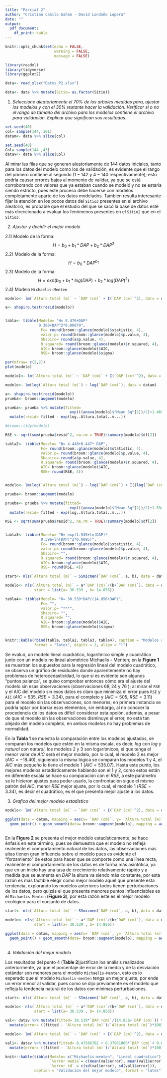 ```yaml
---
title: "Parcial 2"
author: "Cristian Camilo Gañan - David Londoño Lopera"
date: ""
output: 
  pdf_document:
    df_print: kable
---
```


```r
knitr::opts_chunk$set(echo = FALSE,
                      warning = FALSE, 
                      message = FALSE)

library(readxl)
library(tidyverse)
library(ggplot2)
```


```r
data<- read_xlsx("Datos_P2.xlsx")

data<- data %>% mutate(Sitio= as.factor(Sitio))
```

1) *Seleccione aleatoriamente el $70\%$ de los arboles medidos para, ajustar los modelos y con el $30\%$ restante hacer la validación. Verificar si o no el rango de tamaño del archivo para los modelos contiene el archivo para validación. Explicar que significan sus resultados.*

```r
set.seed(40)
col= sample(144, 101)
datam<- data %>% slice(col)
```

```r
set.seed(40)
Col= sample(144 ,43)
datav<- data %>% slice(Col)
```

Al mirar las filas que se generan aleatoriamente de $144$ datos iniciales, tanto para los datos del modelo como los de validación, es evidente que el rango del primero contiene al segundo ($1-142$ y $4-140$ respectivamente); esto podría causar errores bajos al momento de validar, ya que se está corroborando con valores que ya estaban cuando se modeló y no se estaría siendo estricto, pues este proceso debe hacerse con modelos completamente aparte de los datos modelados. También resulta interesante fijar la atención en los pocos datos del `Sitio3` presentes en el archivo aleatorio, es probable que el estudio del que se sacó la base de datos esté más direccionado a evaluar los fenómenos presentes en el `Sitio2` que en el `Sitio3`.

2) *Ajustar y decidir el mejor modelo* 

  2.1) Modelo de la forma: $$H= b_0 + b_1*DAP+b_2*DAP^2$$
  2.2) Modelo de la forma: $$H= b_0*DAP^{b_1}$$
  2.3) Modelo de la forma: $$H= exp(b_0+b_1*log(DAP)+b_2*log(DAP)^2)$$
  2.4) Modelo `Michaelis-Menten`
  
  
```r
modelo<- lm(`Altura total (m)` ~ `DAP (cm)` + I(`DAP (cm)`^2), data = datam)

a<- shapiro.test(resid(modelo))


tabla<- tibble(Modelo= "H= 8.476+DAP*
               0.380+DAP^2*0.00079", 
                Fc= round(broom::glance(modelo)$statistic, 4), 
                valor.p= round(broom::glance(modelo)$p.value, 4), 
                Shapiro= round(a$p.value, 4),
                R.squared= round(broom::glance(modelo)$r.squared, 4),
                AIC= broom::glance(modelo)$AIC,
                RSE= broom::glance(modelo)$sigma)

par(mfrow= c(2,2))
plot(modelo)

modelo1<- lm(`Altura total (m)` ~ `DAP (cm)` + I(`DAP (cm)`^2), data = datam[-c(68, 24, 76), ])


```


  <!--- 2.2) Modelo de la forma: $$H= b_0*DAP^{b_1}$$ --->
  
```r
modelo<- lm(log(`Altura total (m)`) ~ log(`DAP (cm)`), data = datam)

a<- shapiro.test(resid(modelo))
prueba<- broom::augment(modelo)

prueba<- prueba %>% mutate(fitted= 
                             exp(((anova(modelo)$"Mean Sq"[2])/2)+1.4690203+0.4469912*log..DAP..cm...)) %>% 
  mutate(resid= fitted - exp(log..Altura.total..m...))

#broom::tidy(modelo)

RSE <- sqrt(sum(prueba$resid^2, na.rm = TRUE)/summary(modelo)$df[2])

tabla2<- tibble(Modelo= "H= 4.448+0.447* DAP", 
                Fc= round(broom::glance(modelo)$statistic, 4), 
                valor.p= round(broom::glance(modelo)$p.value, 4), 
                Shapiro= round(a$p.value, 4),
                R.squared= round(broom::glance(modelo)$r.squared, 4),
                AIC= broom::glance(modelo)$AIC,
                RSE= round(RSE, 4))



```


  <!--- 2.3) Modelo de la forma: $$H= exp(b_0+b_1*log(DAP)+b_2*log(DAP)^2)$$ --->

```r
modelo<- lm(log(`Altura total (m)`) ~ log(`DAP (cm)`) + I((log(`DAP (cm)`))^2), data = datam)

prueba<- broom::augment(modelo)

prueba<- prueba %>% mutate(fitted= 
                             exp(((anova(modelo)$"Mean Sq"[2])/2)+1.534780445	+0.395973547	*log..DAP..cm... + 0.009502094* log..DAP..cm...^2)) %>% 
  mutate(resid= fitted - exp(log..Altura.total..m...))

RSE <- sqrt(sum(prueba$resid^2, na.rm = TRUE)/summary(modelo)$df[2])


tabla3<- tibble(Modelo= "H= exp(1.535+ln(DAP)*
                0.396+ln(DAP)^2*0.0095)", 
                Fc= round(broom::glance(modelo)$statistic, 4), 
                valor.p= round(broom::glance(modelo)$p.value, 4), 
                Shapiro= "",
                R.squared= round(broom::glance(modelo)$r.squared, 4),
                AIC= broom::glance(modelo)$AIC,
                RSE= round(RSE, 4))

```


  <!---2.4) Modelo `Michaelis-Menten`--->
  
```r
start<- nls(`Altura total (m)` ~ SSmicmen(`DAP (cm)`, a, b), data = datam)

modelo<- nls(`Altura total (m)` ~ a*`DAP (cm)`/(b+`DAP (cm)`), data = datam, 
             start = list(a= 30.539 , b= 14.856)) 

tabla4<- tibble(Modelo= "H= 30.539*DAP/(14.856+DAP)", 
                Fc= "", 
                valor.p= "***", 
                Shapiro= "",
                R.squared= "",
                AIC= broom::glance(modelo)$AIC,
                RSE= broom::glance(modelo)$sigma)



```

<!---## Comparación de modelos--->

```r
knitr::kable(rbind(tabla, tabla2, tabla3, tabla4), caption = "Modelos ajustados", 
             format = "latex", digits = 2, align = "l")
```

Se evaluó, un modelo lineal cuadrático, logarítmico simple y cuadrático junto con un modelo no lineal alométrico Michaelis - Menten; en la **Figure 1** se muestran los supuestos para la regresión lineal del modelo cuadrático, se observa un gráfico de residuales donde aparentemente no hay problemas de heterocedasticidad, lo que sí es evidente son algunos “puntos palanca”, se quiso comprobar entonces cómo era el ajuste del modelo sin esas observaciones (observaciones $68, 24$ y $76$ ); al mirar el `RSE` y el AIC del modelo sin esos datos es claro que minimiza el error pues `RSE` y `AIC` ($AIC= 535$, $RSE= 3.34$), para el completo y ($AIC= 505$, $RSE= 3.11$) para el modelo sin las observaciones, son menores; en primera instancia se podría optar por borrar esos elementos, sin embargo, al no conocer la procedencia de los datos es difícil considerar esta opción, además, a pesar de que el modelo sin las observaciones disminuye el error, no está tan alejado del modelo completo, en ambos modelos no hay problemas de normalidad.

En la **Tabla 1** se muestra la comparación entre los modelos ajustados, se comparan los modelos que estén en la misma escala, es decir, $log$ con $log$ y $natural$ con $natural$, los modelos $2$ y $3$ son logarítmicos, el que tenga el menor valor de $AIC$ será el mejor modelo, por lo cual, el modelo $2$ es mejor ($AIC= -18.40$), siguiendo la misma lógica se comparan los modelos $1$ y $4$, el $AIC$ más pequeño lo tiene el modelo $1$ ($AIC= 535.07$). Hasta este punto, los mejores modelos estadísticamente hablando son el $1$ y $2$, como estos están en diferente escala se hace su comparación con el $RSE$, a este parámetro se le hicieron ajustes para poder usarlo, la confrontación sigue el mismo patrón del $AIC$, menor $RSE$ mejor ajuste, por lo cual, el modelo $1$  ($RSE= 3.34$), es decir el cuadrático, es el que presenta mejor ajuste a los datos.


 3) *Grafica del mejor modelo estadístico*

```r
modelo<- lm(`Altura total (m)` ~ `DAP (cm)` + I(`DAP (cm)`^2), data = datam)

ggplot(data = datam, mapping = aes(x= `DAP (cm)`, y= `Altura total (m)`)) +
  geom_point() + geom_smooth(data= broom::augment(modelo), mapping = aes(x= DAP..cm., 
                                                                         y= .fitted ))
```

En la **Figure 2** se presenta el mejor modelo estadísticamente, se hace énfasis en este término, pues se demuestra que el modelo no refleja realmente el comportamiento natural de los datos, las observaciones más altas tienen gran influencia sobre el modelo pues es evidente el “forzamiento” de estos para hacer que se comporte como una línea recta, realmente el comportamiento de los datos es de forma más asintótica, ya que en un inicio hay una tasa de crecimiento relativamente rápido y a medida que se aumenta en $DAP$ la altura va siendo más constante, por esta razón es más factible elegir como mejor modelo aquel que presente esta tendencia, explorando los modelos anteriores todos tienen perturbaciones de los datos, pero quizás el que presenta menores puntos influenciables es el `Michaelis Menten`  (**Figure 3**), por esta razón este es el mejor modelo ecológico para el conjunto de datos.


```r
start<- nls(`Altura total (m)` ~ SSmicmen(`DAP (cm)`, a, b), data = datam)

modelo<- nls(`Altura total (m)` ~ a*`DAP (cm)`/(b+`DAP (cm)`), data = datam, 
             start = list(a= 30.539 , b= 14.856)) 

ggplot(data = datam, mapping = aes(x= `DAP (cm)`, y= `Altura total (m)`)) +
  geom_point() + geom_smooth(data= broom::augment(modelo), mapping = aes(x= DAP..cm., 
                                                                         y= .fitted ))
```



 4) *Validación del mejor modelo*

Los resultados del punto 4 (**Table 2**)justifican los análisis realizados anteriormente, ya que el porcentaje de error de la media y de la desviación estándar son menores para el modelo `Michaelis-Menten`, esto es lo esperado que el modelo `Michaelis-menten` tenga un mejor ajuste, por ende un error menor al validar, pues como se dijo previamente es el modelo que refleja la tendencia natural de los datos con mínimas perturbaciones.

```r
start<- nls(`Altura total (m)` ~ SSmicmen(`DAP (cm)`, a, b), data = datam)

modelo<- nls(`Altura total (m)` ~ a*`DAP (cm)`/(b+`DAP (cm)`), data = datam, 
             start = list(a= 30.539 , b= 14.856))

val<- datav %>% mutate(fitted= 30.539*`DAP (cm)`/(14.856+`DAP (cm)`)) %>% 
  mutate(error= ((fitted - `Altura total (m)`)/`Altura total (m)`)*100)
```

```r
modelo<- lm(`Altura total (m)` ~ `DAP (cm)` + I(`DAP (cm)`^2), data = datam)

val1<- datav %>% mutate(fitted= 8.47586702 + 0.37981066*`DAP (cm)`+ 0.00079334*`DAP (cm)`^2) %>% 
  mutate(error= ((fitted - `Altura total (m)`)/`Altura total (m)`)*100)

```

```r
knitr::kable(tibble(Modelo= c("Michaelis-menten", "Lineal cuadratico"), 
                    `%error media`= c(mean(val$error), mean(val1$error)), 
                    `%error sd` = c(sd(val$error), sd(val1$error))), 
             caption = "Validación del mejor modelo", format = "latex")
```

